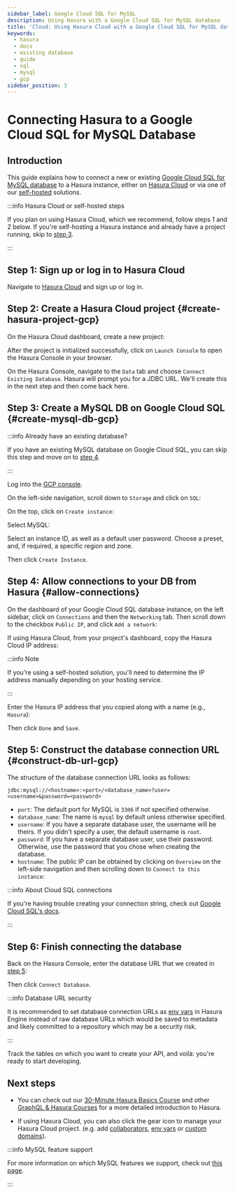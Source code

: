 ```yaml
---
sidebar_label: Google Cloud SQL for MySQL
description: Using Hasura with a Google Cloud SQL for MySQL database
title: 'Cloud: Using Hasura Cloud with a Google Cloud SQL for MySQL database'
keywords:
  - hasura
  - docs
  - existing database
  - guide
  - sql
  - mysql
  - gcp
sidebar_position: 3
---
```



# Connecting Hasura to a Google Cloud SQL for MySQL Database

## Introduction

This guide explains how to connect a new or existing [Google Cloud SQL for MySQL database](https://cloud.google.com/sql)
to a Hasura instance, either on [Hasura Cloud](https://cloud.hasura.io?skip_onboarding=true) or via one of our
[self-hosted](/deployment/deployment-guides/index.mdx) solutions.

:::info Hasura Cloud or self-hosted steps

If you plan on using Hasura Cloud, which we recommend, follow steps 1 and 2 below. If you're self-hosting a Hasura
instance and already have a project running, skip to [step 3](#create-pg-db-gcp).

:::

## Step 1: Sign up or log in to Hasura Cloud

Navigate to [Hasura Cloud](https://cloud.hasura.io/signup/?pg=docs&plcmt=body&cta=navigate-to-hasura-cloud&tech=default)
and sign up or log in.

## Step 2: Create a Hasura Cloud project {#create-hasura-project-gcp}

On the Hasura Cloud dashboard, create a new project:

<Thumbnail src="/img/cloud-dbs/create-hasura-cloud-project.png" alt="Create Hasura Cloud project" width="1000px" />

After the project is initialized successfully, click on `Launch Console` to open the Hasura Console in your browser.

On the Hasura Console, navigate to the `Data` tab and choose `Connect Existing Database`. Hasura will prompt you for a
JDBC URL. We'll create this in the next step and then come back here.

<Thumbnail src="/img/cloud-dbs/gcp/mysql/existing-db-setup.png" alt="Hasura Cloud database setup" width="700px" />

## Step 3: Create a MySQL DB on Google Cloud SQL {#create-mysql-db-gcp}

:::info Already have an existing database?

If you have an existing MySQL database on Google Cloud SQL, you can skip this step and move on to [step 4](#allow-connections).

:::

Log into the [GCP console](https://console.cloud.google.com/).

On the left-side navigation, scroll down to `Storage` and click on `SQL`:

<Thumbnail src="/img/cloud-dbs/gcp/navigate-to-sql.png" alt="Navigate to SQL in GCP" width="250px" />

On the top, click on `Create instance`:

<Thumbnail src="/img/cloud-dbs/gcp/create-instance.png" alt="Create database instance in GCP" width="1000px" />

Select MySQL:

<Thumbnail src="/img/cloud-dbs/gcp/mysql/select-MySQL.png" alt="Select MySQL database instance in GCP" width="1000px" />

Select an instance ID, as well as a default user password. Choose a preset, and, if required, a specific region and zone.

<Thumbnail src="/img/cloud-dbs/gcp/mysql/configure-instance.png" alt="Configure database instance in GCP" width="1000px" />

Then click `Create Instance`.

## Step 4: Allow connections to your DB from Hasura {#allow-connections}

On the dashboard of your Google Cloud SQL database instance, on the left sidebar, click on `Connections` and then the
`Networking` tab. Then scroll down to the checkbox `Public IP`, and click `Add a network`:

<Thumbnail src="/img/cloud-dbs/gcp/mysql/connections.png" alt="Navigate to connections in GCP" />

If using Hasura Cloud, from your project's dashboard, copy the Hasura Cloud IP address:

<Thumbnail src="/img/projects/hasura-cloud-ip.png" alt="Hasura Cloud IP field" width="1000px" />

:::info Note

If you're using a self-hosted solution, you'll need to determine the IP address manually depending on your hosting
service.

:::

Enter the Hasura IP address that you copied along with a name (e.g., `Hasura`):

<Thumbnail src="/img/cloud-dbs/gcp/mysql/add-network.png" alt="Add a new network in GCP" />

Then click `Done` and `Save`.

## Step 5: Construct the database connection URL {#construct-db-url-gcp}

The structure of the database connection URL looks as follows:

```text
jdbc:mysql://<hostname>:<port>/<database_name>?user=<username>&password=<password>
```
- `port`: The default port for MySQL is `3306` if not specified otherwise.
- `database_name`: The name is `mysql` by default unless otherwise specified.
- `username`: If you have a separate database user, the username will be theirs. If you didn't specify a user, the
  default username is `root`.
- `password`: If you have a separate database user, use their password. Otherwise, use the password that you chose when
  creating the database.
- `hostname`: The public IP can be obtained by clicking on `Overview` on the left-side navigation and then scrolling
  down to `Connect to this instance`:

<Thumbnail src="/img/cloud-dbs/gcp/mysql/public-ip.png" alt="Find the public IP for a GCP MySQL database"  />

:::info About Cloud SQL connections

If you're having trouble creating your connection string, check out
[Google Cloud SQL's docs](https://cloud.google.com/sql/docs/mysql/connect-overview?_ga=2.46986085.-395235927.1674823952#external-connection-methods).

:::

## Step 6: Finish connecting the database

Back on the Hasura Console, enter the database URL that we created in [step 5](#construct-db-url-gcp):

<Thumbnail src="/img/cloud-dbs/gcp/mysql/gcp-complete.png" alt="Database setup" />

Then click `Connect Database`.

:::info Database URL security

It is recommended to set database connection URLs as [env vars](/hasura-cloud/projects/env-vars.mdx) in Hasura Engine
instead of raw database URLs which would be saved to metadata and likely committed to a repository which may be a
security risk.

:::

Track the tables on which you want to create your API, and voilà: you're ready to start developing.

<Thumbnail src="/img/cloud-dbs/gcp/mysql/hasura-console.png" alt="Hasura Console" />


## Next steps

- You can check out our [30-Minute Hasura Basics Course](https://hasura.io/learn/graphql/hasura/introduction/) and other
  [GraphQL & Hasura Courses](https://hasura.io/learn/) for a more detailed introduction to Hasura.

- If using Hasura Cloud, you can also click the gear icon to manage your Hasura Cloud project. (e.g. add
  [collaborators](/hasura-cloud/projects/collaborators.mdx), [env vars](/hasura-cloud/projects/env-vars.mdx) or
  [custom domains](/hasura-cloud/domains.mdx)).

<Thumbnail src="/img/getting-started/project-manage.png" alt="Project actions" width="860px" />

:::info MySQL feature support

For more information on which MySQL features we support, check out [this page](/databases/mysql/index.mdx#feature-support).

:::

